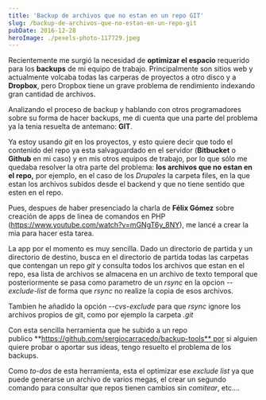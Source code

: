 ```yaml
---
title: 'Backup de archivos que no estan en un repo GIT'
slug: /backup-de-archivos-que-no-estan-en-un-repo-git
pubDate: 2016-12-28
heroImage: ./pexels-photo-117729.jpeg
---
```


Recientemente me surgió la necesidad de **optimizar el espacio** requerido para los **backups** de mi equipo de trabajo. Principalmente son sitios web y actualmente volcaba todas las carperas de proyectos a otro disco y a **Dropbox**, pero Dropbox tiene un grave problema de rendimiento indexando gran cantidad de archivos.

Analizando el proceso de backup y hablando con otros programadores sobre su forma de hacer backups, me di cuenta que una parte del problema ya la tenia resuelta de antemano: **GIT**.

Ya estoy usando _git_ en los proyectos, y esto quiere decir que todo el contenido del repo ya esta salvaguardado en el servidor (**Bitbucket** o **Github** en mi caso) y en mis otros equipos de trabajo, por lo que sólo me quedaba resolver la otra parte del problema: **los archivos que no estan en el repo,** por ejemplo, en el caso de los *Drupales* la carpeta files, en la que estan los archivos subidos desde el backend y que no tiene sentido que esten en el repo.

Pues, despues de haber presenciado la charla de **Félix Gómez** sobre creación de apps de linea de comandos en PHP (https://www.youtube.com/watch?v=mGNgT6y_8NY), me lancé a crear la mia para hacer esta tarea.

La app por el momento es muy sencilla. Dado un directorio de partida y un directorio de destino, busca en el directorio de partida todas las carpetas que contengan un repo _git_ y consulta todos los archivos que estan en el repo, esa lista de archivos se almacena en un archivo de texto temporal que posteriormente se pasa como parametro de un *rsync* en la opcion *--exclude-list* de forma que _rsync_ no realize la copia de esos archivos.

Tambien he añadido la opción *--cvs-exclude* para que _rsync_ ignore los archivos propios de git, como por ejemplo la carpeta _.git_

Con esta sencilla herramienta que he subido a un repo publico **https://github.com/sergiocarracedo/backup-tools** por si alguien quiere probar o aportar sus ideas, tengo resuelto el problema de los backups.

Como *to-dos* de esta herramienta, esta el optimizar ese _exclude list_ ya que puede generarse un archivo de varios megas, el crear un segundo comando para consultar que repos tienen cambios sin _comitear_, etc....

